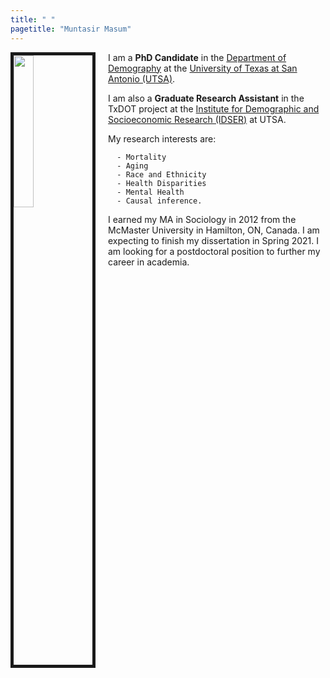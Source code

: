 ```yaml
---
title: " "
pagetitle: "Muntasir Masum"
---
```


<link rel="stylesheet" href="styles.css" type="text/css"> <link rel="stylesheet" href="academicicons/css/academicons.min.css"/>

<img src="images/muntasir_masum.jpg" style="width:25%; border:5px solid; margin-right: 20px" align="left"/>

I am a **PhD Candidate** in the [Department of Demography](https://hcap.utsa.edu/demography/) at the [University of Texas at San Antonio (UTSA)](https://www.utsa.edu/).

I am also a **Graduate Research Assistant** in the TxDOT project at the [Institute for Demographic and Socioeconomic Research (IDSER)](https://idser.utsa.edu/) at UTSA.

My research interests are:

      - Mortality 
      - Aging 
      - Race and Ethnicity
      - Health Disparities 
      - Mental Health 
      - Causal inference.

I earned my MA in Sociology in 2012 from the McMaster University in Hamilton, ON, Canada. I am expecting to finish my dissertation in Spring 2021. I am looking for a postdoctoral position to further my career in academia.
